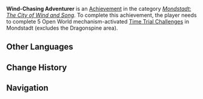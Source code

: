 {{Achievement Infobox
|title        = Wind-Chasing Adventurer
|id           = 80040
|order id     = 0040
|category     = Mondstadt: The City of Wind and Song
|description  = Complete 5 Open World mechanism-activated [[Time Trial Challenge]]s in Mondstadt (excludes the Dragonspine area).
|requirements = 
|primogems    = 5
|tracking     = Tracks the amount of Open World mechanism-activated Time Trial Challenges found in Mondstadt.
|topic        = Time Trial Challenges
|set          = Wind-Chasing Adventurer
|tier         = 1
|tiers_total  = 3
|tier1        = Wind-Chasing Adventurer (Tier 1)
|tier2        = Wind-Chasing Adventurer (Tier 2)
|tier3        = Wind-Chasing Adventurer (Tier 3)
|prev         = 
|next         = Wind-Chasing Adventurer (Tier 2)
}}
'''Wind-Chasing Adventurer''' is an [[Achievement]] in the category ''[[Mondstadt: The City of Wind and Song]]''. To complete this achievement, the player needs to complete 5 Open World mechanism-activated [[Time Trial Challenge]]s in Mondstadt (excludes the Dragonspine area).
<!--
==Trivia==

==Video Guides==
{{EVT
|video1   = 
|caption1 = 
}}
-->
==Other Languages==
{{Transclude|Wind-Chasing Adventurer|Other Languages}}
==Change History==
{{Change History|1.0}}
<!--
==References==
{{Reflist}}
-->
==Navigation==
{{Achievement Navbox|Mondstadt: The City of Wind and Song}}